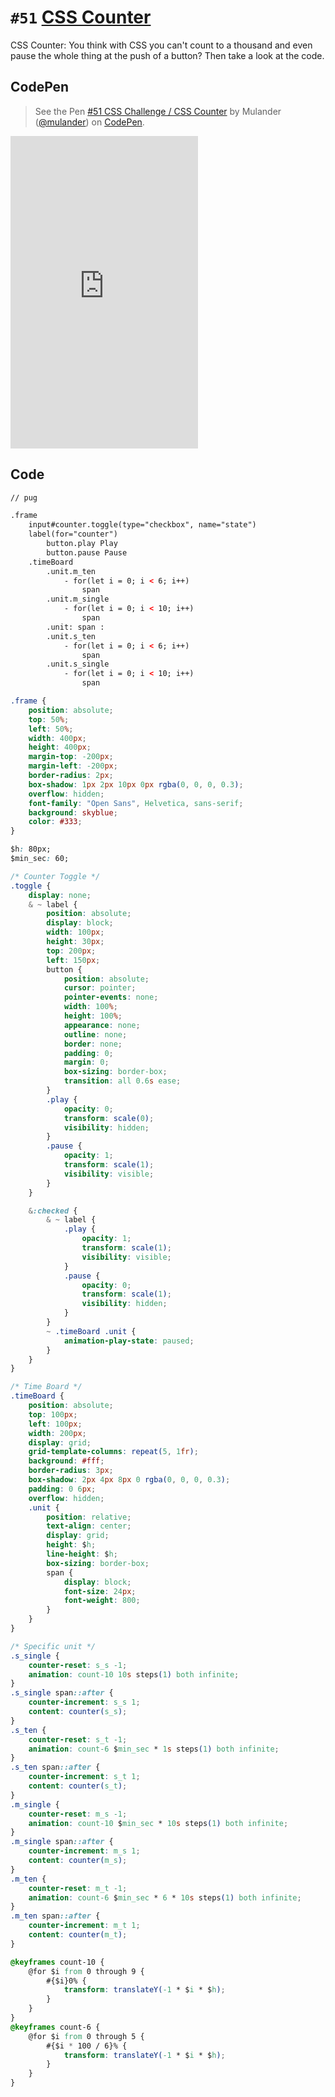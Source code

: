 
<Meta />

# `#51` [CSS Counter](https://100dayscss.com/days/51/)

CSS Counter: You think with CSS you can&#x27;t count to a thousand and even pause the whole thing at the push of a button? Then take a look at the code.

## CodePen

> See the Pen [#51 CSS Challenge / CSS Counter](https://codepen.io/mulander/pen/NWeRVjE)
by Mulander ([@mulander](https://codepen.io/mulander))
on [CodePen](https://codepen.io).

<iframe
  height="500"
  className="w-full my-10 bg-gray-200"
  scrolling="no"
  title="#51 CSS Challenge / CSS Counter"
  src="https://codepen.io/mulander/embed/NWeRVjE?default-tab=html%2Cresult"
  frameBorder="no"
  loading="lazy"
  allowtransparency="true"
  allowFullScreen={true}
>

</iframe>

## Code

```html
// pug

.frame
	input#counter.toggle(type="checkbox", name="state")
	label(for="counter")
		button.play Play
		button.pause Pause
	.timeBoard
		.unit.m_ten
			- for(let i = 0; i < 6; i++)
				span
		.unit.m_single
			- for(let i = 0; i < 10; i++)
				span
		.unit: span :
		.unit.s_ten
			- for(let i = 0; i < 6; i++)
				span
		.unit.s_single
			- for(let i = 0; i < 10; i++)
				span
```

```css
.frame {
	position: absolute;
	top: 50%;
	left: 50%;
	width: 400px;
	height: 400px;
	margin-top: -200px;
	margin-left: -200px;
	border-radius: 2px;
	box-shadow: 1px 2px 10px 0px rgba(0, 0, 0, 0.3);
	overflow: hidden;
	font-family: "Open Sans", Helvetica, sans-serif;
	background: skyblue;
	color: #333;
}

$h: 80px;
$min_sec: 60;

/* Counter Toggle */
.toggle {
	display: none;
	& ~ label {
		position: absolute;
		display: block;
		width: 100px;
		height: 30px;
		top: 200px;
		left: 150px;
		button {
			position: absolute;
			cursor: pointer;
			pointer-events: none;
			width: 100%;
			height: 100%;
			appearance: none;
			outline: none;
			border: none;
			padding: 0;
			margin: 0;
			box-sizing: border-box;
			transition: all 0.6s ease;
		}
		.play {
			opacity: 0;
			transform: scale(0);
			visibility: hidden;
		}
		.pause {
			opacity: 1;
			transform: scale(1);
			visibility: visible;
		}
	}

	&:checked {
		& ~ label {
			.play {
				opacity: 1;
				transform: scale(1);
				visibility: visible;
			}
			.pause {
				opacity: 0;
				transform: scale(1);
				visibility: hidden;
			}
		}
		~ .timeBoard .unit {
			animation-play-state: paused;
		}
	}
}

/* Time Board */
.timeBoard {
	position: absolute;
	top: 100px;
	left: 100px;
	width: 200px;
	display: grid;
	grid-template-columns: repeat(5, 1fr);
	background: #fff;
	border-radius: 3px;
	box-shadow: 2px 4px 8px 0 rgba(0, 0, 0, 0.3);
	padding: 0 6px;
	overflow: hidden;
	.unit {
		position: relative;
		text-align: center;
		display: grid;
		height: $h;
		line-height: $h;
		box-sizing: border-box;
		span {
			display: block;
			font-size: 24px;
			font-weight: 800;
		}
	}
}

/* Specific unit */
.s_single {
	counter-reset: s_s -1;
	animation: count-10 10s steps(1) both infinite;
}
.s_single span::after {
	counter-increment: s_s 1;
	content: counter(s_s);
}
.s_ten {
	counter-reset: s_t -1;
	animation: count-6 $min_sec * 1s steps(1) both infinite;
}
.s_ten span::after {
	counter-increment: s_t 1;
	content: counter(s_t);
}
.m_single {
	counter-reset: m_s -1;
	animation: count-10 $min_sec * 10s steps(1) both infinite;
}
.m_single span::after {
	counter-increment: m_s 1;
	content: counter(m_s);
}
.m_ten {
	counter-reset: m_t -1;
	animation: count-6 $min_sec * 6 * 10s steps(1) both infinite;
}
.m_ten span::after {
	counter-increment: m_t 1;
	content: counter(m_t);
}

@keyframes count-10 {
	@for $i from 0 through 9 {
		#{$i}0% {
			transform: translateY(-1 * $i * $h);
		}
	}
}
@keyframes count-6 {
	@for $i from 0 through 5 {
		#{$i * 100 / 6}% {
			transform: translateY(-1 * $i * $h);
		}
	}
}
```